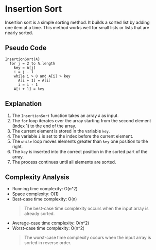# Insertion Sort

Insertion sort is a simple sorting method. It builds a sorted list by adding one item at a time. This method works well for small lists or lists that are nearly sorted.

## Pseudo Code

```plaintext
InsertionSort(A)
  for j = 2 to A.length
    key = A[j]
    i = j - 1
    while i > 0 and A[i] > key
      A[i + 1] = A[i]
      i = i - 1
    A[i + 1] = key
```

## Explanation

1. The `InsertionSort` function takes an array `A` as input.
2. The `for` loop iterates over the array starting from the second element (index 1) to the end of the array.
3. The current element is stored in the variable `key`.
4. The variable `i` is set to the index before the current element.
5. The `while` loop moves elements greater than `key` one position to the right.
6. The `key` is inserted into the correct position in the sorted part of the array.
7. The process continues until all elements are sorted.

## Complexity Analysis

-   Running time complexity: O(n^2)
-   Space complexity: O(1)
-   Best-case time complexity: O(n)
    > The best-case time complexity occurs when the input array is already sorted.
-   Average-case time complexity: O(n^2)
-   Worst-case time complexity: O(n^2)
    > The worst-case time complexity occurs when the input array is sorted in reverse order.
